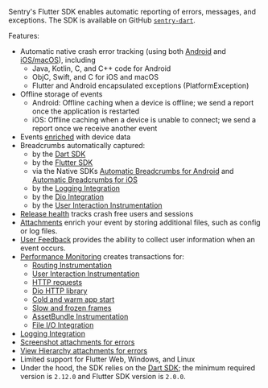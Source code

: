 <Note>

Sentry's Flutter SDK enables automatic reporting of errors, messages, and exceptions. The SDK is available on GitHub [`sentry-dart`](https://github.com/getsentry/sentry-dart/).

</Note>

Features:

- Automatic native crash error tracking (using both [Android](/platforms/android/) and [iOS/macOS](/platforms/apple/)), including
  - Java, Kotlin, C, and C++ code for Android
  - ObjC, Swift, and C for iOS and macOS
  - Flutter and Android encapsulated exceptions (PlatformException)
- Offline storage of events
  - Android: Offline caching when a device is offline; we send a report once the application is restarted
  - iOS: Offline caching when a device is unable to connect; we send a report once we receive another event
- Events [enriched](/platforms/flutter/enriching-events/context/) with device data
- Breadcrumbs automatically captured:
  - by the [Dart SDK](/platforms/dart/enriching-events/breadcrumbs/#automatic-breadcrumbs)
  - by the [Flutter SDK](/platforms/flutter/enriching-events/breadcrumbs/#automatic-breadcrumbs)
  - via the Native SDKs [Automatic Breadcrumbs for Android](/platforms/android/enriching-events/breadcrumbs/#automatic-breadcrumbs) and [Automatic Breadcrumbs for iOS](/platforms/apple/configuration/integrations/default/#sentryautobreadcrumbtrackingintegration)
  - by the [Logging Integration](/platforms/dart/configuration/integrations/logging)
  - by the [Dio Integration](/platforms/dart/configuration/integrations/dio/)
  - by the [User Interaction Instrumentation](/platforms/flutter/configuration/integrations/user-interaction-instrumentation/)
- [Release health](/product/releases/health/) tracks crash free users and sessions
- [Attachments](/platforms/flutter/enriching-events/attachments/) enrich your event by storing additional files, such as config or log files.
- [User Feedback](/platforms/flutter/enriching-events/user-feedback/) provides the ability to collect user information when an event occurs.
- [Performance Monitoring](/product/performance/) creates transactions for:
  - [Routing Instrumentation](/platforms/flutter/performance/instrumentation/automatic-instrumentation/#routing-instrumentation)
  - [User Interaction Instrumentation](/platforms/flutter/configuration/integrations/user-interaction-instrumentation/)
  - [HTTP requests](/platforms/flutter/performance/instrumentation/automatic-instrumentation/#httpclient-library-instrumentation)
  - [Dio HTTP library](/platforms/dart/configuration/integrations/dio/#performance-monitoring-for-http-requests)
  - [Cold and warm app start](/platforms/flutter/performance/instrumentation/automatic-instrumentation/#app-start-instrumentation)
  - [Slow and frozen frames](/platforms/flutter/performance/instrumentation/automatic-instrumentation/#slow-and-frozen-frames)
  - [AssetBundle Instrumentation](/platforms/flutter/performance/instrumentation/automatic-instrumentation/#assetbundle-instrumentation)
  - [File I/O Integration](/platforms/dart/configuration/integrations/file/)
- [Logging Integration](/platforms/dart/configuration/integrations/logging)
- [Screenshot attachments for errors](/platforms/flutter/enriching-events/screenshots/)
- [View Hierarchy attachments for errors](/platforms/flutter/enriching-events/viewhierarchy/)
- Limited support for Flutter Web, Windows, and Linux
- Under the hood, the SDK relies on the [Dart SDK](/platforms/dart/); the minimum required version is `2.12.0` and Flutter SDK version is `2.0.0`.
